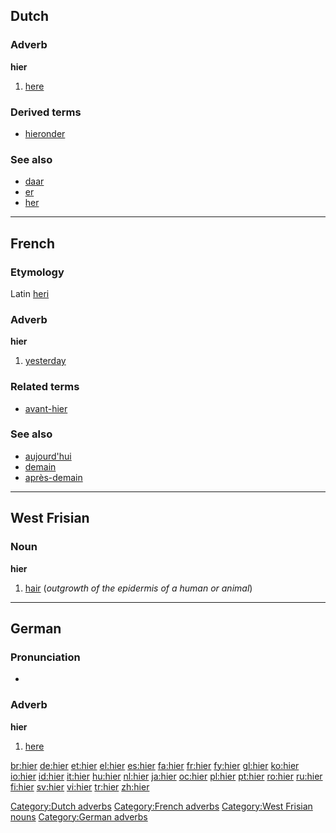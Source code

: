 {{see|hier-}}
==Dutch==

===Adverb===
'''hier'''

# [[here]]

===Derived terms===
* [[hieronder]]

===See also===
*[[daar]]
*[[er#Dutch|er]]
*[[her#Dutch|her]]

[[Category:Dutch adverbs]]

----

==French==

===Etymology===
Latin [[heri]]

===Adverb===
'''hier'''

# [[yesterday]]

===Related terms===
*[[avant-hier]]

===See also===
*[[aujourd'hui]]
*[[demain]]
*[[après-demain]]

[[Category:French adverbs]]

----

==West Frisian==

===Noun===
'''hier''' {{n}}

# [[hair]] (''outgrowth of the epidermis of a human or animal'')

[[Category:West Frisian nouns]]

----

==German==

===Pronunciation===
* {{IPA|[hiːɐ]}}

===Adverb===
'''hier'''

# [[here]]

[[Category:German adverbs]]

[[br:hier]]
[[de:hier]]
[[et:hier]]
[[el:hier]]
[[es:hier]]
[[fa:hier]]
[[fr:hier]]
[[fy:hier]]
[[gl:hier]]
[[ko:hier]]
[[io:hier]]
[[id:hier]]
[[it:hier]]
[[hu:hier]]
[[nl:hier]]
[[ja:hier]]
[[oc:hier]]
[[pl:hier]]
[[pt:hier]]
[[ro:hier]]
[[ru:hier]]
[[fi:hier]]
[[sv:hier]]
[[vi:hier]]
[[tr:hier]]
[[zh:hier]]